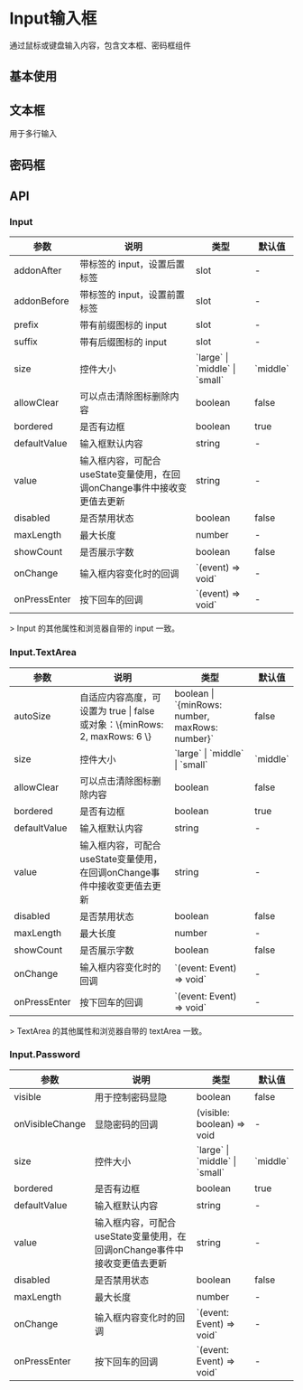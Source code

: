 

<Meta of={InputStories}/>

# Input输入框
通过鼠标或键盘输入内容，包含文本框、密码框组件

## 基本使用
<Canvas of={InputStories.Input}/>
<Controls of={InputStories.Input}/>

## 文本框
用于多行输入
<Canvas of={InputStories.TextArea}/>
<Controls of={InputStories.TextArea}/>

## 密码框
<Canvas of={InputStories.Password}/>
<Controls of={InputStories.Password}/>

## API

### Input
<table className="api-table">
    <thead>
    <tr>
        <th>参数</th>
        <th>说明</th>
        <th>类型</th>
        <th>默认值</th>
    </tr>
    </thead>
    <tbody>
    <tr>
        <td>addonAfter</td>
        <td>带标签的 input，设置后置标签</td>
        <td>slot</td>
        <td>-</td>
    </tr>
    <tr>
        <td>addonBefore</td>
        <td>带标签的 input，设置前置标签</td>
        <td>slot</td>
        <td>-</td>
    </tr>
    <tr>
        <td>prefix</td>
        <td>带有前缀图标的 input</td>
        <td>slot</td>
        <td>-</td>
    </tr>
    <tr>
        <td>suffix</td>
        <td>带有后缀图标的 input</td>
        <td>slot</td>
        <td>-</td>
    </tr>
    <tr>
        <td>size</td>
        <td>控件大小</td>
        <td>`large` | `middle` | `small`</td>
        <td>`middle`</td>
    </tr>
    <tr>
        <td>allowClear</td>
        <td>可以点击清除图标删除内容</td>
        <td>boolean</td>
        <td>false</td>
    </tr>
    <tr>
        <td>bordered</td>
        <td>是否有边框</td>
        <td>boolean</td>
        <td>true</td>
    </tr>
    <tr>
        <td>defaultValue</td>
        <td>输入框默认内容</td>
        <td>string</td>
        <td>-</td>
    </tr>
    <tr>
        <td>value</td>
        <td>输入框内容，可配合useState变量使用，在回调onChange事件中接收变更值去更新</td>
        <td>string</td>
        <td>-</td>
    </tr>
    <tr>
        <td>disabled</td>
        <td>是否禁用状态</td>
        <td>boolean</td>
        <td>false</td>
    </tr>
    <tr>
        <td>maxLength</td>
        <td>最大长度</td>
        <td>number</td>
        <td>-</td>
    </tr>
    <tr>
        <td>showCount</td>
        <td>是否展示字数</td>
        <td>boolean</td>
        <td>false</td>
    </tr>
    <tr>
        <td>onChange</td>
        <td>输入框内容变化时的回调</td>
        <td>`(event) => void`</td>
        <td>-</td>
    </tr>
    <tr>
        <td>onPressEnter</td>
        <td>按下回车的回调</td>
        <td>`(event) => void`</td>
        <td>-</td>
    </tr>
    </tbody>
</table>
> Input 的其他属性和浏览器自带的 input 一致。

### Input.TextArea
<table className="api-table">
    <thead>
    <tr>
        <th>参数</th>
        <th>说明</th>
        <th>类型</th>
        <th>默认值</th>
    </tr>
    </thead>
    <tbody>
    <tr>
        <td>autoSize</td>
        <td>自适应内容高度，可设置为 true | false 或对象：\{minRows: 2, maxRows: 6 \}</td>
        <td>boolean | `{minRows: number, maxRows: number}`</td>
        <td>false</td>
    </tr>
    <tr>
        <td>size</td>
        <td>控件大小</td>
        <td>`large` | `middle` | `small`</td>
        <td>`middle`</td>
    </tr>
    <tr>
        <td>allowClear</td>
        <td>可以点击清除图标删除内容</td>
        <td>boolean</td>
        <td>false</td>
    </tr>
    <tr>
        <td>bordered</td>
        <td>是否有边框</td>
        <td>boolean</td>
        <td>true</td>
    </tr>
    <tr>
        <td>defaultValue</td>
        <td>输入框默认内容</td>
        <td>string</td>
        <td>-</td>
    </tr>
    <tr>
        <td>value</td>
        <td>输入框内容，可配合useState变量使用，在回调onChange事件中接收变更值去更新</td>
        <td>string</td>
        <td>-</td>
    </tr>
    <tr>
        <td>disabled</td>
        <td>是否禁用状态</td>
        <td>boolean</td>
        <td>false</td>
    </tr>
    <tr>
        <td>maxLength</td>
        <td>最大长度</td>
        <td>number</td>
        <td>-</td>
    </tr>
    <tr>
        <td>showCount</td>
        <td>是否展示字数</td>
        <td>boolean</td>
        <td>false</td>
    </tr>
    <tr>
        <td>onChange</td>
        <td>输入框内容变化时的回调</td>
        <td>`(event: Event) => void`</td>
        <td>-</td>
    </tr>
    <tr>
        <td>onPressEnter</td>
        <td>按下回车的回调</td>
        <td>`(event: Event) => void`</td>
        <td>-</td>
    </tr>
    </tbody>
</table>
> TextArea 的其他属性和浏览器自带的 textArea 一致。

### Input.Password
<table className="api-table">
    <thead>
    <tr>
        <th>参数</th>
        <th>说明</th>
        <th>类型</th>
        <th>默认值</th>
    </tr>
    </thead>
    <tbody>
    <tr>
        <td>visible</td>
        <td>用于控制密码显隐</td>
        <td>boolean</td>
        <td>false</td>
    </tr>
    <tr>
        <td>onVisibleChange</td>
        <td>显隐密码的回调</td>
        <td>(visible: boolean) => void</td>
        <td>-</td>
    </tr>
    <tr>
        <td>size</td>
        <td>控件大小</td>
        <td>`large` | `middle` | `small`</td>
        <td>`middle`</td>
    </tr>
    <tr>
        <td>bordered</td>
        <td>是否有边框</td>
        <td>boolean</td>
        <td>true</td>
    </tr>
    <tr>
        <td>defaultValue</td>
        <td>输入框默认内容</td>
        <td>string</td>
        <td>-</td>
    </tr>
    <tr>
        <td>value</td>
        <td>输入框内容，可配合useState变量使用，在回调onChange事件中接收变更值去更新</td>
        <td>string</td>
        <td>-</td>
    </tr>
    <tr>
        <td>disabled</td>
        <td>是否禁用状态</td>
        <td>boolean</td>
        <td>false</td>
    </tr>
    <tr>
        <td>maxLength</td>
        <td>最大长度</td>
        <td>number</td>
        <td>-</td>
    </tr>
    <tr>
        <td>onChange</td>
        <td>输入框内容变化时的回调</td>
        <td>`(event: Event) => void`</td>
        <td>-</td>
    </tr>
    <tr>
        <td>onPressEnter</td>
        <td>按下回车的回调</td>
        <td>`(event: Event) => void`</td>
        <td>-</td>
    </tr>
    </tbody>
</table>
